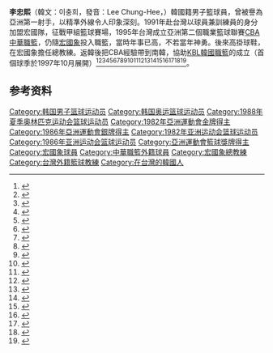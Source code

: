 '''李忠熙'''（韓文：이충희，發音：Lee Chung-Hee，{{bd|1959年|11月7日|}}）韓國籍男子籃球員，曾被譽為亞洲第一射手，以精準外線令人印象深刻。1991年赴台灣以球員兼訓練員的身分加盟宏國隊，征戰甲組籃球賽場，1995年台灣成立亞洲第二個職業籃球聯賽[[中華職籃|CBA中華職籃]]，仍隨[[宏國象籃球隊|宏國象]]投入職籃，當時年事已高，不若當年神勇。後來高掛球鞋，在宏國象擔任總教練。返韓後把CBA經驗帶到南韓，協助[[韓國籃球聯賽|KBL韓國職籃]]的成立（首個球季於1997年10月展開）<ref>{{cite news|url=|title=李忠熙 瓊斯杯的大明星|publisher=民生報|date=1998-11-28|accessdate=2019-09-05}}</ref><ref>{{cite news|url=|title=李忠熙 象群象迷聲聲留|publisher=民生報|author=李炎權|date=1997-02-04|accessdate=2019-09-05}}</ref><ref>{{cite news|url=|title=宏國召喚李忠熙|publisher=聯合報|author=宮泰順|date=1997-02-17|accessdate=2019-09-05}}</ref><ref>{{cite news|url=|title=李忠熙功不可沒|publisher=民生報|date=1997-02-04|accessdate=2019-09-05}}</ref><ref>{{cite news|url=|title=李忠熙身價多少?|publisher=聯合報|author=黃顯祐|date=1996-07-01|accessdate=2019-09-05}}</ref><ref>{{cite news|url=|title=李忠熙「打而優則教」|publisher=聯合報|author=黃顯祐|date=1996-06-20|accessdate=2019-09-05}}</ref><ref>{{cite news|url=|title=宏國－李忠熙的第一選擇|publisher=民生報|author=李亦伸|date=1996-06-09|accessdate=2019-09-05}}</ref><ref>{{cite news|url=|title=亞洲神射手 李忠熙 中華職籃從球員打到首度教練|publisher=民生報|author=林幼英|date=1995-06-13|accessdate=2019-09-05}}</ref><ref>{{cite news|url=|title=李忠熙的調兵功力如何 教練生涯第一戰 死'忠'球迷注意了|publisher=民生報|author=馮同瑜|date=1995-04-02|accessdate=2019-09-05}}</ref><ref>{{cite news|url=|title=職籃動態 李忠熙 轉任宏國教練 要注韓國風格|publisher=聯合晚報|author=文大培|date=1995-03-29|accessdate=2019-09-05}}</ref><ref>{{cite news|url=|title=職籃今日戰報 李忠熙掌兵符 首度出征 宏國宏願未來七場全勝 今戰幸福試金|publisher=聯合晚報|author=文大培|date=1995-04-02|accessdate=2019-09-05}}</ref><ref>{{cite news|url=|title=宏國大地震 李忠熙﹑邱大宗升教練 代理總教練古吉雄 升任技術顧問|publisher=民生報|author=馮同瑜|date=1995-03-29|accessdate=2019-09-05}}</ref><ref>{{cite news|url=|title=職籃露透社 龍迎金冠軍 五波謝龍迷 李忠熙說國語 「要幫手」|publisher=聯合報|author=吳濱洋|date=1995-04-08|accessdate=2019-09-05}}</ref><ref>{{cite news|url=|title=李忠熙 終於 在合約上簽字了 助理教練兼球員 月薪維持4840美元 每年調10|publisher=民生報|author=李炎權|date=1994-12-10|accessdate=2019-09-05}}</ref><ref>{{cite news|url=|title=中韓籃壇"交"情微妙 教練﹑球員﹑訓練 暗藏變數|publisher=民生報|author=林幼英|date=1992-08-25|accessdate=2019-09-05}}</ref><ref>{{cite news|url=|title=李忠熙投效 宏國男籃隊|publisher=聯合報|author=李漢中|date=1992-02-11|accessdate=2019-09-05}}</ref><ref>{{cite news|url=|title=宏國男籃 鄭志龍歸隊李忠熙加盟 兩人將於埠際籃賽男甲組複賽亮相|publisher=聯合報|author=李漢中|date=1992-02-12|accessdate=2019-09-05}}</ref><ref>{{cite news|url=|title=《為宏國助陣 李忠熙明來華|publisher=民生報|author=李炎權|date=1992-02-09|accessdate=2019-09-05}}</ref><ref>{{cite news|url=https://www.setn.com/News.aspx?NewsID=259856|title=還記得李忠熙嗎？　他小女兒超正|publisher=三立新聞網|author=蕭保祥|date=2019-06-06|accessdate=2019-09-05|archive-date=2017-06-12|archive-url=https://web.archive.org/web/20170612030205/http://www.setn.com/News.aspx?NewsID=259856|dead-url=no}}</ref>。

== 参考资料 ==
{{reflist}}

{{Authority control}}
{{DEFAULTSORT:Lee Chung-Hee}}
[[Category:韩国男子篮球运动员|Category:韩国男子篮球运动员]]
[[Category:韩国奥运篮球运动员|Category:韩国奥运篮球运动员]]
[[Category:1988年夏季奥林匹克运动会篮球运动员|Category:1988年夏季奥林匹克运动会篮球运动员]]
[[Category:1982年亞洲運動會金牌得主|Category:1982年亞洲運動會金牌得主]]
[[Category:1986年亞洲運動會銀牌得主|Category:1986年亞洲運動會銀牌得主]]
[[Category:1982年亚洲运动会篮球运动员|Category:1982年亚洲运动会篮球运动员]]
[[Category:1986年亚洲运动会篮球运动员|Category:1986年亚洲运动会篮球运动员]]
[[Category:亞洲運動會籃球獎牌得主|Category:亞洲運動會籃球獎牌得主]]
[[Category:宏國象球員|Category:宏國象球員]]
[[Category:中華職籃外籍球員|Category:中華職籃外籍球員]]
[[Category:宏國象總教練|Category:宏國象總教練]]
[[Category:台灣外籍籃球教練|Category:台灣外籍籃球教練]]
[[Category:在台灣的韓國人|Category:在台灣的韓國人]]